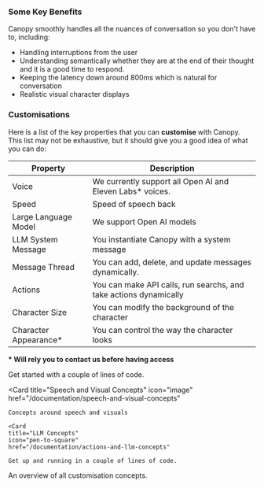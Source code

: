 ### Some Key Benefits
Canopy smoothly handles all the nuances of conversation so you don't have to, including: 
- Handling interruptions from the user
- Understanding semantically whether they are at the end of their thought and it is a good time to respond. 
- Keeping the latency down around 800ms which is natural for conversation
- Realistic visual character displays

### Customisations
<p> 
Here is a list of the key properties that you can <b> customise </b>with Canopy. This list may not be exhaustive, but it should give you a good idea of what you can do:
</p>

| Property  | Description                           |
| -------- | ------------------------------------- |
| Voice     | We currently support all Open AI and Eleven Labs* voices.                |
| Speed      | Speed of speech back                  |
| Large Language Model      | We support Open AI models             |
| LLM System Message   |You instantiate Canopy with a system message |
| Message Thread   |You can add, delete, and update messages dynamically.  |
| Actions   |You can make API calls, run searchs, and take actions dynamically  |
| Character Size   |You can modify the background of the character  |
| Character Appearance*   |You can control the way the character looks  |

 <b> * Will rely you to contact us before having access </b>



<p></p>

<CardGroup cols={2}>
   <Card
    title="Get Started"
    icon="image"
    href="/"
  >
    Get started with a couple of lines of code. 
  </Card>

  <Card
    title="Speech and Visual Concepts"
    icon="image"
    href="/documentation/speech-and-visual-concepts"
  >
    Concepts around speech and visuals
  </Card>

    <Card
    title="LLM Concepts"
    icon="pen-to-square"
    href="/documentation/actions-and-llm-concepts"
  >
    Get up and running in a couple of lines of code. 
  </Card>
    <Card
    title="Action Taking Agents"
    icon="pen-to-square"
    href="/documentation/key-concepts"
  >
    An overview of all customisation concepts.
  </Card>
</CardGroup>


